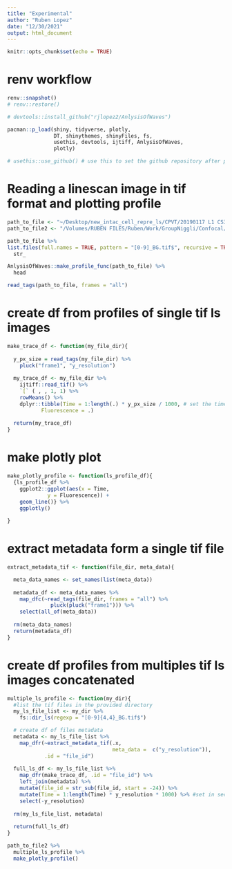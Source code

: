```yaml
---
title: "Experimental"
author: "Ruben Lopez"
date: "12/30/2021"
output: html_document
---
```


```r
knitr::opts_chunk$set(echo = TRUE)
```

# renv workflow
```r
renv::snapshot()
# renv::restore()
```

```r
# devtools::install_github("rjlopez2/AnlysisOfWaves")

pacman::p_load(shiny, tidyverse, plotly, 
               DT, shinythemes, shinyFiles, fs, 
               usethis, devtools, ijtiff, AnlysisOfWaves,
               plotly)

```

```r
# usethis::use_github() # use this to set the github repository after project is been created locally.

```

# Reading a linescan image in tif format and plotting profile

```r
path_to_file <- "~/Desktop/new_intac_cell_repre_ls/CPVT/20190117 L1 CS3 Cell A0002_BG.tif"
path_to_file2 <- "/Volumes/RUBEN FILES/Ruben/Work/GroupNiggli/Confocal/2021/SR_exepriments/211214/CPVT-HET/P2/CS1"

path_to_file %>% 
list.files(full.names = TRUE, pattern = "[0-9]_BG.tif$", recursive = TRUE) #%>% 
  str_
```


```r

AnlysisOfWaves::make_profile_func(path_to_file) %>% 
  head

read_tags(path_to_file, frames = "all")
```

# create df from profiles of single tif ls images

```r
make_trace_df <- function(my_file_dir){
  
  y_px_size = read_tags(my_file_dir) %>% 
    pluck("frame1", "y_resolution")
  
  my_trace_df <- my_file_dir %>%
    ijtiff::read_tif() %>%
    `[` ( , , 1, 1) %>%
    rowMeans() %>%
    dplyr::tibble(Time = 1:length(.) * y_px_size / 1000, # set the time in seconds
           Fluorescence = .)
  
  return(my_trace_df)
}
```


# make plotly plot

```r
make_plotly_profile <- function(ls_profile_df){
  {ls_profile_df %>% 
    ggplot2::ggplot(aes(x = Time, 
             y = Fluorescence)) +
    geom_line()} %>% 
    ggplotly()
    
}
```


# extract metadata form a single tif file

```r
extract_metadata_tif <- function(file_dir, meta_data){

  meta_data_names <- set_names(list(meta_data))
  
  metadata_df <- meta_data_names %>%
    map_dfc(~read_tags(file_dir, frames = "all") %>% 
              pluck(pluck("frame1"))) %>% 
    select(all_of(meta_data))
  
  rm(meta_data_names)
  return(metadata_df)
}

```

# create df profiles from multiples tif ls images concatenated

```r
multiple_ls_profile <- function(my_dir){
  #list the tif files in the provided directory
  my_ls_file_list <- my_dir %>% 
    fs::dir_ls(regexp = "[0-9]{4,4}_BG.tif$")

  # create df of files metadata
  metadata <- my_ls_file_list %>% 
    map_dfr(~extract_metadata_tif(.x, 
                                  meta_data =  c("y_resolution")), 
            .id = "file_id")
  
  full_ls_df <- my_ls_file_list %>% 
    map_dfr(make_trace_df, .id = "file_id") %>% 
    left_join(metadata) %>% 
    mutate(file_id = str_sub(file_id, start = -24)) %>% 
    mutate(Time = 1:length(Time) * y_resolution * 1000) %>% #set in sec the time
    select(-y_resolution)
  
  rm(my_ls_file_list, metadata)
  
  return(full_ls_df)
}
```


```r
path_to_file2 %>% 
  multiple_ls_profile %>% 
  make_plotly_profile()
```


